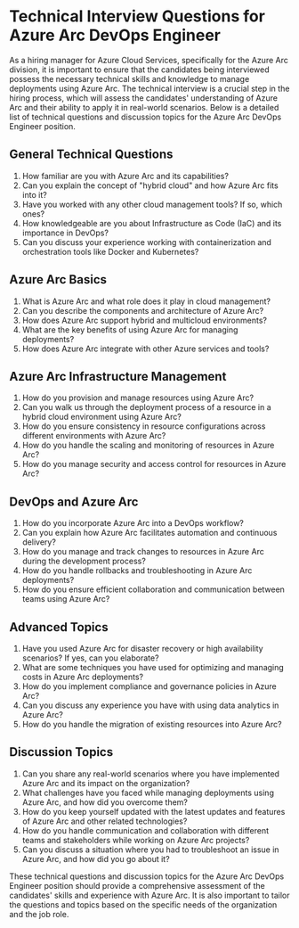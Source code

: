 
# Technical Interview Questions for Azure Arc DevOps Engineer

As a hiring manager for Azure Cloud Services, specifically for the Azure Arc division, it is important to ensure that the candidates being interviewed possess the necessary technical skills and knowledge to manage deployments using Azure Arc. The technical interview is a crucial step in the hiring process, which will assess the candidates' understanding of Azure Arc and their ability to apply it in real-world scenarios. Below is a detailed list of technical questions and discussion topics for the Azure Arc DevOps Engineer position.

## General Technical Questions

1. How familiar are you with Azure Arc and its capabilities?
2. Can you explain the concept of "hybrid cloud" and how Azure Arc fits into it?
3. Have you worked with any other cloud management tools? If so, which ones?
4. How knowledgeable are you about Infrastructure as Code (IaC) and its importance in DevOps?
5. Can you discuss your experience working with containerization and orchestration tools like Docker and Kubernetes?

## Azure Arc Basics

1. What is Azure Arc and what role does it play in cloud management?
2. Can you describe the components and architecture of Azure Arc?
3. How does Azure Arc support hybrid and multicloud environments?
4. What are the key benefits of using Azure Arc for managing deployments?
5. How does Azure Arc integrate with other Azure services and tools?

## Azure Arc Infrastructure Management

1. How do you provision and manage resources using Azure Arc?
2. Can you walk us through the deployment process of a resource in a hybrid cloud environment using Azure Arc?
3. How do you ensure consistency in resource configurations across different environments with Azure Arc?
4. How do you handle the scaling and monitoring of resources in Azure Arc?
5. How do you manage security and access control for resources in Azure Arc?

## DevOps and Azure Arc

1. How do you incorporate Azure Arc into a DevOps workflow?
2. Can you explain how Azure Arc facilitates automation and continuous delivery?
3. How do you manage and track changes to resources in Azure Arc during the development process?
4. How do you handle rollbacks and troubleshooting in Azure Arc deployments?
5. How do you ensure efficient collaboration and communication between teams using Azure Arc?

## Advanced Topics

1. Have you used Azure Arc for disaster recovery or high availability scenarios? If yes, can you elaborate?
2. What are some techniques you have used for optimizing and managing costs in Azure Arc deployments?
3. How do you implement compliance and governance policies in Azure Arc?
4. Can you discuss any experience you have with using data analytics in Azure Arc?
5. How do you handle the migration of existing resources into Azure Arc?

## Discussion Topics

1. Can you share any real-world scenarios where you have implemented Azure Arc and its impact on the organization?
2. What challenges have you faced while managing deployments using Azure Arc, and how did you overcome them?
3. How do you keep yourself updated with the latest updates and features of Azure Arc and other related technologies?
4. How do you handle communication and collaboration with different teams and stakeholders while working on Azure Arc projects?
5. Can you discuss a situation where you had to troubleshoot an issue in Azure Arc, and how did you go about it?

These technical questions and discussion topics for the Azure Arc DevOps Engineer position should provide a comprehensive assessment of the candidates' skills and experience with Azure Arc. It is also important to tailor the questions and topics based on the specific needs of the organization and the job role. 